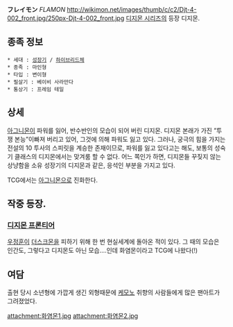 '''フレイモン''' ''FLAMON''
http://wikimon.net/images/thumb/c/c2/Djt-4-002_front.jpg/250px-Djt-4-002_front.jpg
[[디지몬 시리즈]]의 등장 디지몬.


== 종족 정보 ==
 * 세대 : [[성장기]] / [[하이브리드체]]
 * 종족 : 마인형
 * 타입 : 변이형
 * 필살기 : 베이비 사라만다
 * 통상기 : 프레임 테일

== 상세 ==
[[아그니몬]]이 파워를 잃어, 반수반인의 모습이 되어 버린 디지몬. 디지몬 본래가 가진 ”투쟁 본능”이빠져 버리고 있어, 그것에 의해 파워도 잃고 있다. 그러나, 궁극의 힘을 가지는 전설의 10 투사의 스피릿을 계승한 존재이므로, 파워를 잃고 있다고는 해도, 보통의 성숙기 클래스의 디지몬에서는 맞겨룸 할 수 없다. 어느 쪽인가 하면, 디지몬들 꾸짖지 않는 상냥함을 소유 성장기의 디지몬과 같은, 응석인 부분을 가지고 있다.

TCG에서는 [[아그니몬]]으로 진화한다.

== 작중 등장. ==
=== [[디지몬 프론티어]] ===
[[우정훈]]이 [[더스크몬]]을 피하기 위해 한 번 현실세계에 돌아온 적이 있다. 그 때의 모습은 인간도, 그렇다고 디지몬도 아닌 모습....인데 화염몬이라고 TCG에 나왔다(!)

== 여담 ==
출현 당시 소년형에 가깝게 생긴 외형때문에 [[케모노]] 취향의 사람들에게 많은 팬아트가 그려졌었다.

attachment:화염몬1.jpg
attachment:화염몬2.jpg
